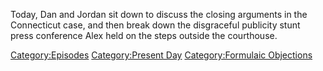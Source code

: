 {{DEFAULTSORT:
    #_EPISODE_0732:Trial Press Conference
}}{{Episode
    | title             = Trial Press Conference
    | caption           = Listen to this episode on [https://knowledgefight.libsyn.com/732-trial-press-conference Libsyn] [https://open.spotify.com/episode/6jzs8sTqx6DROfAUZQAMaI Spotify]
    | episodeNumber     = 732
    | length            = 01:06:35
    | airDate           = October 7, 2022
    | coverageStartDate = October 4, 2022
    | coverageEndDate   = October 6, 2022
    | episodeType       = [[:Category:Present Day|Present Day]], [[:Category:Formulaic Objections|Formulaic Objections]]
    | appearance        = [[Robert Barnes]], [[Bill Ogden]], [[Wolfgang Halbig]]
    | previousEpisode   = [[731: September 29-30, 2022]]
    | nextEpisode       = [[733: October 6, 2022]]
}}

{{Stub}}

Today, Dan and Jordan sit down to discuss the closing arguments in the Connecticut case, and then break down the disgraceful publicity stunt press conference Alex held on the steps outside the courthouse.

[[Category:Episodes]]
[[Category:Present Day]]
[[Category:Formulaic Objections]]
